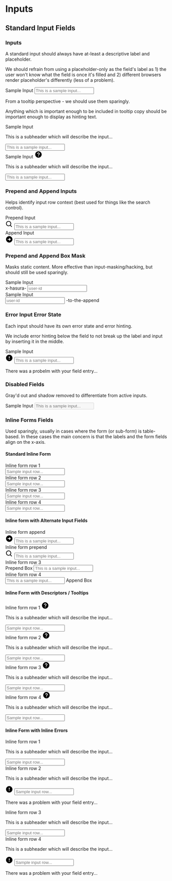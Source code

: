 
<Meta title="Design system/Input Fields" />

# Inputs

## Standard Input Fields

### Inputs

A standard input should always have at-least a descriptive label and placeholder.

We should refrain from using a placeholder-only as the field's label as 1) the user won't know what the field is once it's filled and 2) different browsers render placeholder's differently (less of a problem).

<Canvas>
  <div class="mb-md bg-legacybg">
    <label class="block mb-xs font-semibold text-muted">Sample Input</label>
    <input
      type="text"
      class="block w-full h-input shadow-sm rounded border border-gray-300 hover:border-gray-400 focus:outline-0 focus:ring-2 focus:ring-yellow-200 focus:border-yellow-400"
      placeholder="This is a sample input..."
    />
  </div>
</Canvas>

From a tooltip perspective - we should use them sparingly.

Anything which is important enough to be included in tooltip copy should be important enough to display as hinting text.

<Canvas>
  <div class="mb-md bg-legacybg">
    <label class="block font-semibold text-muted">Sample Input</label>
    <p class="text-muted text-sm text-wide mb-xs">
      This is a subheader which will describe the input...
    </p>
    <input
      type="text"
      class="block w-full h-input shadow-sm rounded border border-gray-300 hover:border-gray-400 focus:outline-0 focus:ring-2 focus:ring-yellow-200 focus:border-yellow-400"
      placeholder="This is a sample input..."
    />
  </div>
</Canvas>

<Canvas>
  <div class="mb-md bg-legacybg">
    <div class="flex items-center">
      <label class="block font-semibold text-muted mr-xs">Sample Input</label>
      <svg
        class="cursor-pointer w-5 h-5 text-gray-400 fill-current"
        xmlns="http://www.w3.org/2000/svg"
        width="24"
        height="24"
        viewBox="0 0 24 24"
      >
        <path d="M12 2C6.486 2 2 6.486 2 12s4.486 10 10 10 10-4.486 10-10S17.514 2 12 2zm1 16h-2v-2h2v2zm.976-4.885c-.196.158-.385.309-.535.459-.408.407-.44.777-.441.793v.133h-2v-.167c0-.118.029-1.177 1.026-2.174.195-.195.437-.393.691-.599.734-.595 1.216-1.029 1.216-1.627a1.934 1.934 0 0 0-3.867.001h-2C8.066 7.765 9.831 6 12 6s3.934 1.765 3.934 3.934c0 1.597-1.179 2.55-1.958 3.181z"></path>
      </svg>
    </div>
    <p class="text-muted text-sm text-wide mb-xs">
      This is a subheader which will describe the input...
    </p>
    <input
      type="text"
      class="block w-full h-input shadow-sm rounded border border-gray-300 hover:border-gray-400 focus:outline-0 focus:ring-2 focus:ring-yellow-200 focus:border-yellow-400"
      placeholder="This is a sample input..."
    />
  </div>
</Canvas>

### Prepend and Append Inputs

Helps identify input row context (best used for things like the search control).

<Canvas>
  <div class="mb-md bg-legacybg">
    <label class="block mb-xs font-semibold text-muted">Prepend Input</label>
    <div class="relative mb-xs">
      <svg
        class="absolute left-2 top-2 w-6 h-6 text-gray-400 fill-current"
        xmlns="http://www.w3.org/2000/svg"
        width="24"
        height="24"
        viewBox="0 0 24 24"
      >
        <path d="M10 18a7.952 7.952 0 0 0 4.897-1.688l4.396 4.396 1.414-1.414-4.396-4.396A7.952 7.952 0 0 0 18 10c0-4.411-3.589-8-8-8s-8 3.589-8 8 3.589 8 8 8zm0-14c3.309 0 6 2.691 6 6s-2.691 6-6 6-6-2.691-6-6 2.691-6 6-6z"></path>
      </svg>
      <input
        type="text"
        class="block w-full pl-9 h-input shadow-sm rounded border border-gray-300 hover:border-gray-400 focus:outline-0 focus:ring-2 focus:ring-yellow-200 focus:border-yellow-400"
        placeholder="This is a sample input..."
      />
    </div>
  </div>
</Canvas>

<Canvas>
  <div class="mb-md bg-legacybg">
    <label class="block mb-xs font-semibold text-muted">Append Input</label>
    <div class="relative mb-xs">
      <svg
        class="absolute right-2 top-2 w-6 h-6 text-gray-400 fill-current"
        xmlns="http://www.w3.org/2000/svg"
        width="24"
        height="24"
        viewBox="0 0 24 24"
      >
        <path d="M12 2C6.486 2 2 6.486 2 12s4.486 10 10 10 10-4.486 10-10S17.514 2 12 2zm0 15v-4H7v-2h5V7l5 5-5 5z"></path>
      </svg>
      <input
        type="text"
        class="block w-full pr-9 h-input shadow-sm rounded border border-gray-300 hover:border-gray-400 focus:outline-0 focus:ring-2 focus:ring-yellow-200 focus:border-yellow-400"
        placeholder="This is a sample input..."
      />
    </div>
  </div>
</Canvas>

### Prepend and Append Box Mask

Masks static content. More effective than input-masking/hacking, but should still be used sparingly.

<Canvas>
  <div class="mb-md bg-legacybg">
    <label class="block mb-xs font-semibold text-muted">Sample Input</label>
    <div class="flex shadow-sm rounded w-full">
      <span class="inline-flex items-center h-onput rounded-l text-muted font-semibold px-sm border border-r-0 border-gray-300 bg-gray-50">
        x-hasura-
      </span>
      <input
        type="text"
        class="flex-1 min-w-0 rounded-r w-full h-input border border-gray-300 hover:border-gray-400 focus:outline-0 focus:ring-2 focus:ring-yellow-200 focus:border-yellow-400"
        placeholder="user-id"
      />
    </div>
  </div>
</Canvas>

<Canvas>
  <div class="mb-md bg-legacybg">
    <label class="block mb-xs font-semibold text-muted">Sample Input</label>
    <div class="flex shadow-sm rounded w-full">
      <input
        type="text"
        class="flex-1 min-w-0 rounded-l w-full h-input border border-gray-300 hover:border-gray-400 focus:outline-0 focus:ring-2 focus:ring-yellow-200 focus:border-yellow-400"
        placeholder="user-id"
      />
      <span class="inline-flex items-center h-onput rounded-r text-muted font-semibold px-sm border border-l-0 border-gray-300 bg-gray-50">
        -to-the-append
      </span>
    </div>
  </div>
</Canvas>

### Error Input Error State

Each input should have its own error state and error hinting.

We include error hinting below the field to not break up the label and input by inserting it in the middle.

<Canvas>
  <div class="mb-md bg-legacybg">
    <label class="block mb-xs font-semibold text-muted">Sample Input</label>
    <div class="relative mb-xs">
      <svg
        class="absolute right-2 top-2 w-6 h-6 text-red-600 fill-current"
        xmlns="http://www.w3.org/2000/svg"
        width="24"
        height="24"
        viewBox="0 0 24 24"
      >
        <path d="M11.953 2C6.465 2 2 6.486 2 12s4.486 10 10 10 10-4.486 10-10S17.493 2 11.953 2zM13 17h-2v-2h2v2zm0-4h-2V7h2v6z"></path>
      </svg>
      <input
        type="text"
        class="block w-full pr-9 h-input rounded ring-2 ring-red-200 border border-red-600 focus:outline-0 focus:ring-2 focus:ring-red-200 focus:border-red-800"
        placeholder="This is a sample input..."
      />
    </div>
    <p class="text-red-700 mb-xs">
      There was a probelm with your field entry...
    </p>
  </div>
</Canvas>

### Disabled Fields

Gray'd out and shadow removed to differentiate from active inputs.

<Canvas>
  <div class="mb-md bg-legacybg">
    <label class="block mb-xs font-semibold text-muted">Sample Input</label>
    <input
      disabled
      type="text"
      class="block w-full h-input cursor-not-allowed rounded border bg-gray-100 border-gray-100"
      placeholder="This is a sample input..."
    />
  </div>
</Canvas>

### Inline Forms Fields

Used sparingly, usually in cases where the form (or sub-form) is table-based.
In these cases the main concern is that the labels and the form fields align on the x-axis.

#### Standard Inline Form

<Canvas>
  <div class="mb-md bg-legacybg">
    <div class="space-y-sm">
      <div class="grid grid-cols-12 gap-3">
        <div class="col-span-6 flex items-center">
          <label class="block mb-xs text-muted">Inline form row 1</label>
        </div>
        <div class="col-span-6">
          <input
            type="text"
            class="block w-full h-input shadow-sm rounded border border-gray-300 hover:border-gray-400 focus:outline-0 focus:ring-2 focus:ring-yellow-200 focus:border-yellow-400"
            placeholder="Sample input row..."
          />
        </div>
      </div>
      <div class="grid grid-cols-12 gap-3">
        <div class="col-span-6 flex items-center">
          <label class="block mb-xs text-muted">Inline form row 2</label>
        </div>
        <div class="col-span-6">
          <input
            type="text"
            class="block w-full h-input shadow-sm rounded border border-gray-300 hover:border-gray-400 focus:outline-0 focus:ring-2 focus:ring-yellow-200 focus:border-yellow-400"
            placeholder="Sample input row..."
          />
        </div>
      </div>
      <div class="grid grid-cols-12 gap-3">
        <div class="col-span-6 flex items-center">
          <label class="block mb-xs text-muted">Inline form row 3</label>
        </div>
        <div class="col-span-6">
          <input
            type="text"
            class="block w-full h-input shadow-sm rounded border border-gray-300 hover:border-gray-400 focus:outline-0 focus:ring-2 focus:ring-yellow-200 focus:border-yellow-400"
            placeholder="Sample input row..."
          />
        </div>
      </div>
      <div class="grid grid-cols-12 gap-3">
        <div class="col-span-6 flex items-center">
          <label class="block mb-xs text-muted">Inline form row 4</label>
        </div>
        <div class="col-span-6">
          <input
            type="text"
            class="block w-full h-input shadow-sm rounded border border-gray-300 hover:border-gray-400 focus:outline-0 focus:ring-2 focus:ring-yellow-200 focus:border-yellow-400"
            placeholder="Sample input row..."
          />
        </div>
      </div>
    </div>
  </div>
</Canvas>

#### Inline form with Alternate Input Fields

<Canvas>
  <div class="mb-md bg-legacybg">
    <div class="space-y-sm">
      <div class="grid grid-cols-12 gap-3">
        <div class="col-span-6 flex items-center">
          <label class="block mb-xs text-muted">Inline form append</label>
        </div>
        <div class="col-span-6">
          <div class="relative">
            <svg
              class="absolute right-2 top-2 w-6 h-6 text-gray-400 fill-current"
              xmlns="http://www.w3.org/2000/svg"
              width="24"
              height="24"
              viewBox="0 0 24 24"
            >
              <path d="M12 2C6.486 2 2 6.486 2 12s4.486 10 10 10 10-4.486 10-10S17.514 2 12 2zm0 15v-4H7v-2h5V7l5 5-5 5z"></path>
            </svg>
            <input
              type="text"
              class="block w-full pr-9 h-input shadow-sm rounded border border-gray-300 hover:border-gray-400 focus:outline-0 focus:ring-2 focus:ring-yellow-200 focus:border-yellow-400"
              placeholder="This is a sample input..."
            />
          </div>
        </div>
      </div>
      <div class="grid grid-cols-12 gap-3">
        <div class="col-span-6 flex items-center">
          <label class="block mb-xs text-muted">Inline form prepend</label>
        </div>
        <div class="col-span-6">
          <div class="relative mb-xs">
            <svg
              class="absolute left-2 top-2 w-6 h-6 text-gray-400 fill-current"
              xmlns="http://www.w3.org/2000/svg"
              width="24"
              height="24"
              viewBox="0 0 24 24"
            >
              <path d="M10 18a7.952 7.952 0 0 0 4.897-1.688l4.396 4.396 1.414-1.414-4.396-4.396A7.952 7.952 0 0 0 18 10c0-4.411-3.589-8-8-8s-8 3.589-8 8 3.589 8 8 8zm0-14c3.309 0 6 2.691 6 6s-2.691 6-6 6-6-2.691-6-6 2.691-6 6-6z"></path>
            </svg>
            <input
              type="text"
              class="block w-full pl-9 h-input shadow-sm rounded border border-gray-300 hover:border-gray-400 focus:outline-0 focus:ring-2 focus:ring-yellow-200 focus:border-yellow-400"
              placeholder="This is a sample input..."
            />
          </div>
        </div>
      </div>
      <div class="grid grid-cols-12 gap-3">
        <div class="col-span-6 flex items-center">
          <label class="block mb-xs text-muted">Inline form row 3</label>
        </div>
        <div class="col-span-6">
          <div class="flex shadow-sm rounded w-full">
            <span class="inline-flex items-center h-onput rounded-l text-muted font-semibold px-sm border border-r-0 border-gray-300 bg-gray-50">
              Prepend Box
            </span>
            <input
              type="text"
              class="flex-1 min-w-0 rounded-r w-full h-input border border-gray-300 hover:border-gray-400 focus:outline-0 focus:ring-2 focus:ring-yellow-200 focus:border-yellow-400"
              placeholder="This is a sample input..."
            />
          </div>
        </div>
      </div>
      <div class="grid grid-cols-12 gap-3">
        <div class="col-span-6 flex items-center">
          <label class="block mb-xs text-muted">Inline form row 4</label>
        </div>
        <div class="col-span-6">
          <div class="flex shadow-sm rounded w-full">
            <input
              type="text"
              class="flex-1 min-w-0 rounded-l w-full h-input border border-gray-300 hover:border-gray-400 focus:outline-0 focus:ring-2 focus:ring-yellow-200 focus:border-yellow-400"
              placeholder="This is a sample input..."
            />
            <span class="inline-flex items-center h-onput rounded-r text-muted font-semibold px-sm border border-l-0 border-gray-300 bg-gray-50">
              Append Box
            </span>
          </div>
        </div>
      </div>
    </div>
  </div>
</Canvas>

#### Inline Form with Descriptors / Tooltips

<Canvas>
  <div class="mb-md bg-legacybg">
    <div class="space-y-sm">
      <div class="grid grid-cols-12 gap-3">
        <div class="col-span-6 flex items-center">
          <div>
            <div class="flex items-center">
              <label class="block text-muted mr-xs">Inline form row 1</label>
              <svg
                class="cursor-pointer w-5 h-5 text-gray-400 fill-current"
                xmlns="http://www.w3.org/2000/svg"
                width="24"
                height="24"
                viewBox="0 0 24 24"
              >
                <path d="M12 2C6.486 2 2 6.486 2 12s4.486 10 10 10 10-4.486 10-10S17.514 2 12 2zm1 16h-2v-2h2v2zm.976-4.885c-.196.158-.385.309-.535.459-.408.407-.44.777-.441.793v.133h-2v-.167c0-.118.029-1.177 1.026-2.174.195-.195.437-.393.691-.599.734-.595 1.216-1.029 1.216-1.627a1.934 1.934 0 0 0-3.867.001h-2C8.066 7.765 9.831 6 12 6s3.934 1.765 3.934 3.934c0 1.597-1.179 2.55-1.958 3.181z"></path>
              </svg>
            </div>
            <p class="text-muted text-sm text-wide">
              This is a subheader which will describe the input...
            </p>
          </div>
        </div>
        <div class="col-span-6">
          <input
            type="text"
            class="block w-full h-input shadow-sm rounded border border-gray-300 hover:border-gray-400 focus:outline-0 focus:ring-2 focus:ring-yellow-200 focus:border-yellow-400"
            placeholder="Sample input row..."
          />
        </div>
      </div>
      <div class="grid grid-cols-12 gap-3">
        <div class="col-span-6 flex items-center">
          <div>
            <div class="flex items-center">
              <label class="block text-muted mr-xs">Inline form row 2</label>
              <svg
                class="cursor-pointer w-5 h-5 text-gray-400 fill-current"
                xmlns="http://www.w3.org/2000/svg"
                width="24"
                height="24"
                viewBox="0 0 24 24"
              >
                <path d="M12 2C6.486 2 2 6.486 2 12s4.486 10 10 10 10-4.486 10-10S17.514 2 12 2zm1 16h-2v-2h2v2zm.976-4.885c-.196.158-.385.309-.535.459-.408.407-.44.777-.441.793v.133h-2v-.167c0-.118.029-1.177 1.026-2.174.195-.195.437-.393.691-.599.734-.595 1.216-1.029 1.216-1.627a1.934 1.934 0 0 0-3.867.001h-2C8.066 7.765 9.831 6 12 6s3.934 1.765 3.934 3.934c0 1.597-1.179 2.55-1.958 3.181z"></path>
              </svg>
            </div>
            <p class="text-muted text-sm text-wide">
              This is a subheader which will describe the input...
            </p>
          </div>
        </div>
        <div class="col-span-6">
          <input
            type="text"
            class="block w-full h-input shadow-sm rounded border border-gray-300 hover:border-gray-400 focus:outline-0 focus:ring-2 focus:ring-yellow-200 focus:border-yellow-400"
            placeholder="Sample input row..."
          />
        </div>
      </div>
      <div class="grid grid-cols-12 gap-3">
        <div class="col-span-6 flex items-center">
          <div>
            <div class="flex items-center">
              <label class="block text-muted mr-xs">Inline form row 3</label>
              <svg
                class="cursor-pointer w-5 h-5 text-gray-400 fill-current"
                xmlns="http://www.w3.org/2000/svg"
                width="24"
                height="24"
                viewBox="0 0 24 24"
              >
                <path d="M12 2C6.486 2 2 6.486 2 12s4.486 10 10 10 10-4.486 10-10S17.514 2 12 2zm1 16h-2v-2h2v2zm.976-4.885c-.196.158-.385.309-.535.459-.408.407-.44.777-.441.793v.133h-2v-.167c0-.118.029-1.177 1.026-2.174.195-.195.437-.393.691-.599.734-.595 1.216-1.029 1.216-1.627a1.934 1.934 0 0 0-3.867.001h-2C8.066 7.765 9.831 6 12 6s3.934 1.765 3.934 3.934c0 1.597-1.179 2.55-1.958 3.181z"></path>
              </svg>
            </div>
            <p class="text-muted text-sm text-wide">
              This is a subheader which will describe the input...
            </p>
          </div>
        </div>
        <div class="col-span-6">
          <input
            type="text"
            class="block w-full h-input shadow-sm rounded border border-gray-300 hover:border-gray-400 focus:outline-0 focus:ring-2 focus:ring-yellow-200 focus:border-yellow-400"
            placeholder="Sample input row..."
          />
        </div>
      </div>
      <div class="grid grid-cols-12 gap-3">
        <div class="col-span-6 flex items-center">
          <div>
            <div class="flex items-center">
              <label class="block text-muted mr-xs">Inline form row 4</label>
              <svg
                class="cursor-pointer w-5 h-5 text-gray-400 fill-current"
                xmlns="http://www.w3.org/2000/svg"
                width="24"
                height="24"
                viewBox="0 0 24 24"
              >
                <path d="M12 2C6.486 2 2 6.486 2 12s4.486 10 10 10 10-4.486 10-10S17.514 2 12 2zm1 16h-2v-2h2v2zm.976-4.885c-.196.158-.385.309-.535.459-.408.407-.44.777-.441.793v.133h-2v-.167c0-.118.029-1.177 1.026-2.174.195-.195.437-.393.691-.599.734-.595 1.216-1.029 1.216-1.627a1.934 1.934 0 0 0-3.867.001h-2C8.066 7.765 9.831 6 12 6s3.934 1.765 3.934 3.934c0 1.597-1.179 2.55-1.958 3.181z"></path>
              </svg>
            </div>
            <p class="text-muted text-sm text-wide">
              This is a subheader which will describe the input...
            </p>
          </div>
        </div>
        <div class="col-span-6">
          <input
            type="text"
            class="block w-full h-input shadow-sm rounded border border-gray-300 hover:border-gray-400 focus:outline-0 focus:ring-2 focus:ring-yellow-200 focus:border-yellow-400"
            placeholder="Sample input row..."
          />
        </div>
      </div>
    </div>
  </div>
</Canvas>

#### Inline Form with Inline Errors

<Canvas>
  <div class="mb-md bg-legacybg">
    <div class="space-y-sm">
      <div class="grid grid-cols-12 gap-3">
        <div class="col-span-6 flex items-center">
          <div>
            <label class="block text-muted">Inline form row 1</label>
            <p class="text-muted text-sm text-wide">
              This is a subheader which will describe the input...
            </p>
          </div>
        </div>
        <div class="col-span-6">
          <input
            type="text"
            class="block w-full h-input shadow-sm rounded border border-gray-300 hover:border-gray-400 focus:outline-0 focus:ring-2 focus:ring-yellow-200 focus:border-yellow-400"
            placeholder="Sample input row..."
          />
        </div>
      </div>
      <div class="grid grid-cols-12 gap-3">
        <div class="col-span-6 flex items-center">
          <div>
            <label class="block text-muted">Inline form row 2</label>
            <p class="text-muted text-sm text-wide">
              This is a subheader which will describe the input...
            </p>
          </div>
        </div>
        <div class="col-span-6">
          <div class="relative mb-1">
            <svg
              class="absolute right-2 top-2 w-6 h-6 text-red-600 fill-current"
              xmlns="http://www.w3.org/2000/svg"
              width="24"
              height="24"
              viewBox="0 0 24 24"
            >
              <path d="M11.953 2C6.465 2 2 6.486 2 12s4.486 10 10 10 10-4.486 10-10S17.493 2 11.953 2zM13 17h-2v-2h2v2zm0-4h-2V7h2v6z"></path>
            </svg>
            <input
              type="text"
              class="block w-full pr-9 h-input rounded ring-2 ring-red-200 border border-red-600 focus:outline-0 focus:ring-2 focus:ring-red-200 focus:border-red-800"
              placeholder="Sample input row..."
            />
          </div>
          <p class="text-red-700">
            There was a problem with your field entry...
          </p>
        </div>
      </div>
      <div class="grid grid-cols-12 gap-3">
        <div class="col-span-6 flex items-center">
          <div>
            <label class="block text-muted">Inline form row 3</label>
            <p class="text-muted text-sm text-wide">
              This is a subheader which will describe the input...
            </p>
          </div>
        </div>
        <div class="col-span-6">
          <input
            type="text"
            class="block w-full h-input shadow-sm rounded border border-gray-300 hover:border-gray-400 focus:outline-0 focus:ring-2 focus:ring-yellow-200 focus:border-yellow-400"
            placeholder="Sample input row..."
          />
        </div>
      </div>
      <div class="grid grid-cols-12 gap-3">
        <div class="col-span-6 flex items-center">
          <div>
            <label class="block text-muted">Inline form row 4</label>
            <p class="text-muted text-sm text-wide">
              This is a subheader which will describe the input...
            </p>
          </div>
        </div>
        <div class="col-span-6">
          <div class="relative mb-1">
            <svg
              class="absolute right-2 top-2 w-6 h-6 text-red-600 fill-current"
              xmlns="http://www.w3.org/2000/svg"
              width="24"
              height="24"
              viewBox="0 0 24 24"
            >
              <path d="M11.953 2C6.465 2 2 6.486 2 12s4.486 10 10 10 10-4.486 10-10S17.493 2 11.953 2zM13 17h-2v-2h2v2zm0-4h-2V7h2v6z"></path>
            </svg>
            <input
              type="text"
              class="block w-full pr-9 h-input rounded ring-2 ring-red-200 border border-red-600 focus:outline-0 focus:ring-2 focus:ring-red-200 focus:border-red-800"
              placeholder="Sample input row..."
            />
          </div>
          <p class="text-red-700">
            There was a problem with your field entry...
          </p>
        </div>
      </div>
    </div>
  </div>
</Canvas>
